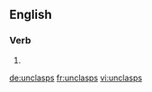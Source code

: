==English==

===Verb===
{{head|en}}

# {{en-third-person singular of|unclasp}}

[[de:unclasps]]
[[fr:unclasps]]
[[vi:unclasps]]
